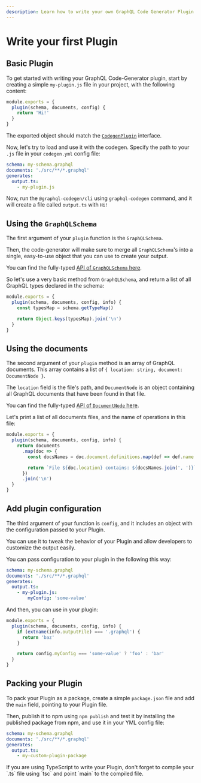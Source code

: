 ```yaml
---
description: Learn how to write your own GraphQL Code Generator Plugin. You can use it to generate custom output, or to extend the existing plugins.
---
```



# Write your first Plugin

## Basic Plugin

To get started with writing your GraphQL Code-Generator plugin, start by creating a simple `my-plugin.js` file in your project, with the following content:

```js filename="my-plugin.js"
module.exports = {
  plugin(schema, documents, config) {
    return 'Hi!'
  }
}
```

The exported object should match the [`CodegenPlugin`](https://github.com/dotansimha/graphql-code-generator/blob/e3af1dbc80a998444a1d1b353f127f297c6a09d0/packages/utils/plugins-helpers/src/types.ts#L552) interface.

Now, let's try to load and use it with the codegen. Specify the path to your `.js` file in your `codegen.yml` config file:

```yaml filename="codegen.yml" {5}
schema: my-schema.graphql
documents: './src/**/*.graphql'
generates:
  output.ts:
    - my-plugin.js
```

Now, run the `@graphql-codegen/cli` using `graphql-codegen` command, and it will create a file called `output.ts` with `Hi!`

## Using the `GraphQLSchema`

The first argument of your `plugin` function is the `GraphQLSchema`.

Then, the code-generator will make sure to merge all `GraphQLSchema`'s into a single, easy-to-use object that you can use to create your output.

You can find the fully-typed [API of `GraphQLSchema` here](https://github.com/graphql/graphql-js/blob/2df59f18dd3f3c415eaba57d744131a674079ddf/src/type/schema.ts#L129).

So let's use a very basic method from `GraphQLSchema`, and return a list of all GraphQL types declared in the schema:

```js filename="my-plugin.js"
module.exports = {
  plugin(schema, documents, config, info) {
    const typesMap = schema.getTypeMap()

    return Object.keys(typesMap).join('\n')
  }
}
```

## Using the documents

The second argument of your `plugin` method is an array of GraphQL documents. This array contains a list of `{ location: string, document: DocumentNode }`.

The `location` field is the file's path, and `DocumentNode` is an object containing all GraphQL documents that have been found in that file.

You can find the fully-typed [API of `DocumentNode` here](https://github.com/graphql/graphql-js/blob/main/src/language/ast.ts#L249-L253).

Let's print a list of all documents files, and the name of operations in this file:

```js filename="my-plugin.js"
module.exports = {
  plugin(schema, documents, config, info) {
    return documents
      .map(doc => {
        const docsNames = doc.document.definitions.map(def => def.name.value)

        return `File ${doc.location} contains: ${docsNames.join(', ')}`
      })
      .join('\n')
  }
}
```

## Add plugin configuration

The third argument of your function is `config`, and it includes an object with the configuration passed to your Plugin.

You can use it to tweak the behavior of your Plugin and allow developers to customize the output easily.

You can pass configuration to your plugin in the following this way:

```yaml filename="codegen.yml" {6}
schema: my-schema.graphql
documents: './src/**/*.graphql'
generates:
  output.ts:
    - my-plugin.js:
        myConfig: 'some-value'
```

And then, you can use in your plugin:

```js filename="my-plugin.js"
module.exports = {
  plugin(schema, documents, config, info) {
    if (extname(info.outputFile) === '.graphql') {
      return 'baz'
    }

    return config.myConfig === 'some-value' ? 'foo' : 'bar'
  }
}
```

## Packing your Plugin

To pack your Plugin as a package, create a simple `package.json` file and add the `main` field, pointing to your Plugin file.

Then, publish it to npm using `npm publish` and test it by installing the published package from npm, and use it in your YML config file:

```yaml filename="codegen.yml" {5}
schema: my-schema.graphql
documents: './src/**/*.graphql'
generates:
  output.ts:
    - my-custom-plugin-package
```

<Callout>
  If you are using TypeScript to write your Plugin, don't forget to compile your `.ts` file using `tsc` and point `main`
  to the compiled file.
</Callout>
